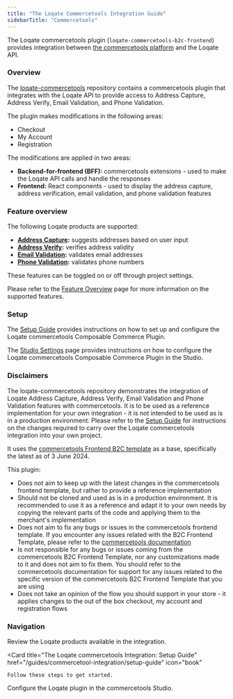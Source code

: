 ```yaml
---
title: "The Loqate Commercetools Integration Guide"
sidebarTitle: "Commercetools"
---
```


The Loqate commercetools plugin (`loqate-commercetools-b2c-frontend`) provides
integration between [the commercetools platform](https://commercetools.com/) and
the Loqate API.

### Overview

The [loqate-commercetools](https://github.com/loqate/loqate-commercetools)
repository contains a commercetools plugin that integrates with the Loqate API
to provide access to Address Capture, Address Verify, Email Validation, and
Phone Validation.

The plugin makes modifications in the following areas:

- Checkout
- My Account
- Registration

The modifications are applied in two areas:

- **Backend-for-frontend (BFF):** commercetools extensions - used to make the
  Loqate API calls and handle the responses
- **Frontend:** React components - used to display the address capture, address
  verification, email validation, and phone validation features

### Feature overview

The following Loqate products are supported:

- **[Address Capture](/guides/commercetool-integration/feature-overview/#address-capture "Commercetools Integration: Feature Overview"):**
  suggests addresses based on user input
- **[Address Verify](/guides/commercetool-integration/feature-overview/#address-verify "Commercetools Integration: Feature Overview"):**
  verifies address validity
- **[Email Validation](/guides/commercetool-integration/feature-overview/#email-validation "Commercetools Integration: Feature Overview"):**
  validates email addresses
- **[Phone Validation](/guides/commercetool-integration/feature-overview/#phone-validation "Commercetools Integration: Feature Overview"):**
  validates phone numbers

These features can be toggled on or off through project settings.

Please refer to the
[Feature Overview](/guides/commercetool-integration/feature-overview/)
page for more information on the supported features.

### Setup

The
[Setup Guide](/guides/commercetool-integration/setup-guide "Commercetools Integration: Setup Guide")
provides instructions on how to set up and configure the Loqate commercetools
Composable Commerce Plugin.

The [Studio Settings](/guides/commercetool-integration/studio-settings/) page
provides instructions on how to configure the Loqate commercetools Composable
Commerce Plugin in the Studio.

### Disclaimers

The loqate-commercetools repository demonstrates the integration of Loqate
Address Capture, Address Verify, Email Validation and Phone Validation features
with commercetools. It is to be used as a reference implementation for your own
integration - it is not intended to be used as is in a production environment.
Please refer to the
[Setup Guide](/guides/commercetool-integration/setup-guide "Commercetools Integration: Setup Guide")
for instructions on the changes required to carry over the Loqate commercetools
integration into your own project.

It uses the
[commercetools Frontend B2C template](https://docs.commercetools.com/frontend-development/b2c-store-launchpad-overview)
as a base, specifically the latest as of 3 June 2024.

This plugin:

- Does not aim to keep up with the latest changes in the commercetools frontend
  template, but rather to provide a reference implementation
- Should not be cloned and used as is in a production environment. It is
  recommended to use it as a reference and adapt it to your own needs by copying
  the relevant parts of the code and applying them to the merchant's
  implementation
- Does not aim to fix any bugs or issues in the commercetools frontend template.
  If you encounter any issues related with the B2C Frontend Template, please
  refer to the [commercetools documentation](https://docs.commercetools.com/)
- Is not responsible for any bugs or issues coming from the commercetools B2C
  Frontend Template, nor any customizations made to it and does not aim to fix
  them. You should refer to the commercetools documentation for support for any
  issues related to the specific version of the commercetools B2C Frontend
  Template that you are using
- Does not take an opinion of the flow you should support in your store - it
  applies changes to the out of the box checkout, my account and registration
  flows

### Navigation

<CardGroup>
  <Card
  title="The Loqate commercetools Integration: Feature Overview"
  href="/guides/commercetool-integration/feature-overview/"
  icon="book"
  >
    Review the Loqate products available in the integration.
  </Card>

  <Card
  title="The Loqate commercetools Integration: Setup Guide"
  href="/guides/commercetool-integration/setup-guide"
  icon="book"
  >
    Follow these steps to get started.
  </Card>
  <Card
  title="The Loqate commercetools Integration: Studio Settings"
  href="/guides/commercetool-integration/studio-settings/"
  icon="book"
  >
    Configure the Loqate plugin in the commercetools Studio.
  </Card>
</CardGroup>
